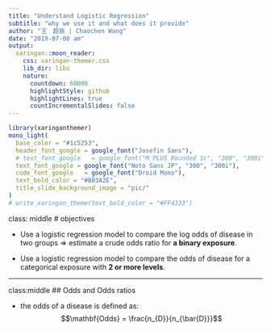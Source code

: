```yaml
---
title: "Understand Logistic Regression"
subtitle: "why we use it and what does it provide"
author: "王　超辰 | Chaochen Wang"
date: "2019-07-08 am"
output:
  xaringan::moon_reader:
    css: xaringan-themer.css
    lib_dir: libs
    nature:
      countdown: 60000
      highlightStyle: github
      highlightLines: true
      countIncrementalSlides: false
---
```



```r
library(xaringanthemer)
mono_light(
  base_color = "#1c5253",
  header_font_google = google_font("Josefin Sans"),
  # text_font_google   = google_font("M PLUS Rounded 1c", "300", "300i"),
  text_font_google = google_font("Noto Sans JP", "300", "300i"), 
  code_font_google   = google_font("Droid Mono"),
  text_bold_color = "#B03A2E",
  title_slide_background_image = "pic/"
)
# write_xaringan_theme(text_bold_color = "#FF4333")
```



class: middle
# objectives

- Use a logistic regression model to compare the log odds of disease in two groups $\Rightarrow$ estimate a crude odds ratio for **a binary exposure**.

- Use a logistic regression model to compare the odds of disease for a categorical exposure with **2 or more levels**.



---
class:middle
## Odds and Odds ratios

- the odds of a disease is defined as:  $$\mathbf{Odds} = \frac{n_{D}}{n_{\bar{D}}}$$